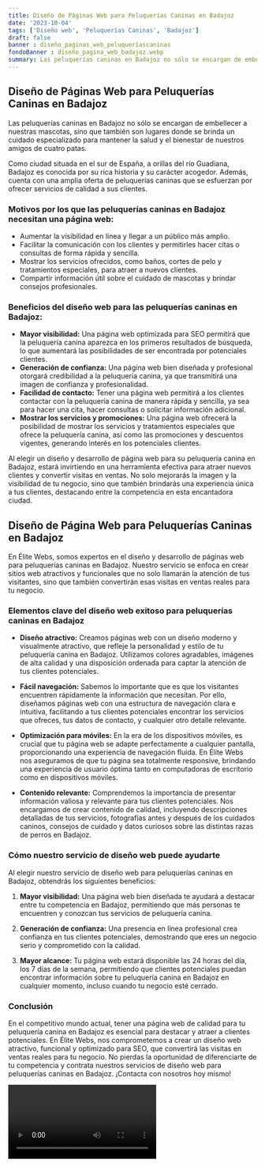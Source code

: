 ```yaml
---
title: Diseño de Páginas Web para Peluquerías Caninas en Badajoz
date: '2023-10-04'
tags: ['Diseño web', 'Peluquerías Caninas', 'Badajoz']
draft: false
banner : diseño_paginas_web_peluqueríascaninas
fondoBanner : diseño_pagina_web_badajoz.webp
summary: Las peluquerías caninas en Badajoz no sólo se encargan de embellecer a nuestras mascotas, sino que también son lugares donde se brinda un cuidado especializado para mantener la salud y el bienestar de nuestros amigos de cuatro patas. 
---
```


## Diseño de Páginas Web para Peluquerías Caninas en Badajoz

Las peluquerías caninas en Badajoz no sólo se encargan de embellecer a nuestras mascotas, sino que también son lugares donde se brinda un cuidado especializado para mantener la salud y el bienestar de nuestros amigos de cuatro patas. 

Como ciudad situada en el sur de España, a orillas del río Guadiana, Badajoz es conocida por su rica historia y su carácter acogedor. Además, cuenta con una amplia oferta de peluquerías caninas que se esfuerzan por ofrecer servicios de calidad a sus clientes.

### Motivos por los que las peluquerías caninas en Badajoz necesitan una página web:

- Aumentar la visibilidad en línea y llegar a un público más amplio.
- Facilitar la comunicación con los clientes y permitirles hacer citas o consultas de forma rápida y sencilla.
- Mostrar los servicios ofrecidos, como baños, cortes de pelo y tratamientos especiales, para atraer a nuevos clientes.
- Compartir información útil sobre el cuidado de mascotas y brindar consejos profesionales.

### Beneficios del diseño web para las peluquerías caninas en Badajoz:

- **Mayor visibilidad:** Una página web optimizada para SEO permitirá que la peluquería canina aparezca en los primeros resultados de búsqueda, lo que aumentará las posibilidades de ser encontrada por potenciales clientes.
- **Generación de confianza:** Una página web bien diseñada y profesional otorgará credibilidad a la peluquería canina, ya que transmitirá una imagen de confianza y profesionalidad. 
- **Facilidad de contacto:** Tener una página web permitirá a los clientes contactar con la peluquería canina de manera rápida y sencilla, ya sea para hacer una cita, hacer consultas o solicitar información adicional.
- **Mostrar los servicios y promociones:** Una página web ofrecerá la posibilidad de mostrar los servicios y tratamientos especiales que ofrece la peluquería canina, así como las promociones y descuentos vigentes, generando interés en los potenciales clientes.

Al elegir un diseño y desarrollo de página web para su peluquería canina en Badajoz, estará invirtiendo en una herramienta efectiva para atraer nuevos clientes y convertir visitas en ventas. No solo mejorarás la imagen y la visibilidad de tu negocio, sino que también brindarás una experiencia única a tus clientes, destacando entre la competencia en esta encantadora ciudad.

<GifSeo />

<Cta />

## Diseño de Página Web para Peluquerías Caninas en Badajoz

En Élite Webs, somos expertos en el diseño y desarrollo de páginas web para peluquerías caninas en Badajoz. Nuestro servicio se enfoca en crear sitios web atractivos y funcionales que no solo llamarán la atención de tus visitantes, sino que también convertirán esas visitas en ventas reales para tu negocio. 

### Elementos clave del diseño web exitoso para peluquerías caninas en Badajoz

- **Diseño atractivo:** Creamos páginas web con un diseño moderno y visualmente atractivo, que refleje la personalidad y estilo de tu peluquería canina en Badajoz. Utilizamos colores agradables, imágenes de alta calidad y una disposición ordenada para captar la atención de tus clientes potenciales.

- **Fácil navegación:** Sabemos lo importante que es que los visitantes encuentren rápidamente la información que necesitan. Por ello, diseñamos páginas web con una estructura de navegación clara e intuitiva, facilitando a tus clientes potenciales encontrar los servicios que ofreces, tus datos de contacto, y cualquier otro detalle relevante.

- **Optimización para móviles:** En la era de los dispositivos móviles, es crucial que tu página web se adapte perfectamente a cualquier pantalla, proporcionando una experiencia de navegación fluida. En Élite Webs nos aseguramos de que tu página sea totalmente responsive, brindando una experiencia de usuario óptima tanto en computadoras de escritorio como en dispositivos móviles.

- **Contenido relevante:** Comprendemos la importancia de presentar información valiosa y relevante para tus clientes potenciales. Nos encargamos de crear contenido de calidad, incluyendo descripciones detalladas de tus servicios, fotografías antes y después de los cuidados caninos, consejos de cuidado y datos curiosos sobre las distintas razas de perros en Badajoz.

### Cómo nuestro servicio de diseño web puede ayudarte

Al elegir nuestro servicio de diseño web para peluquerías caninas en Badajoz, obtendrás los siguientes beneficios:

1. **Mayor visibilidad:** Una página web bien diseñada te ayudará a destacar entre tu competencia en Badajoz, permitiendo que más personas te encuentren y conozcan tus servicios de peluquería canina.

2. **Generación de confianza:** Una presencia en línea profesional crea confianza en tus clientes potenciales, demostrando que eres un negocio serio y comprometido con la calidad.

3. **Mayor alcance:** Tu página web estará disponible las 24 horas del día, los 7 días de la semana, permitiendo que clientes potenciales puedan encontrar información sobre tu peluquería canina en Badajoz en cualquier momento, incluso cuando tu negocio esté cerrado.

### Conclusión

En el competitivo mundo actual, tener una página web de calidad para tu peluquería canina en Badajoz es esencial para destacar y atraer a clientes potenciales. En Élite Webs, nos comprometemos a crear un diseño web atractivo, funcional y optimizado para SEO, que convertirá las visitas en ventas reales para tu negocio. No pierdas la oportunidad de diferenciarte de tu competencia y contrata nuestros servicios de diseño web para peluquerías caninas en Badajoz. ¡Contacta con nosotros hoy mismo!

<Video />

<CtaBot job='Peluquerías Caninas' city='Badajoz'/>

<Gmaps query='Badajoz+españa+maps' />